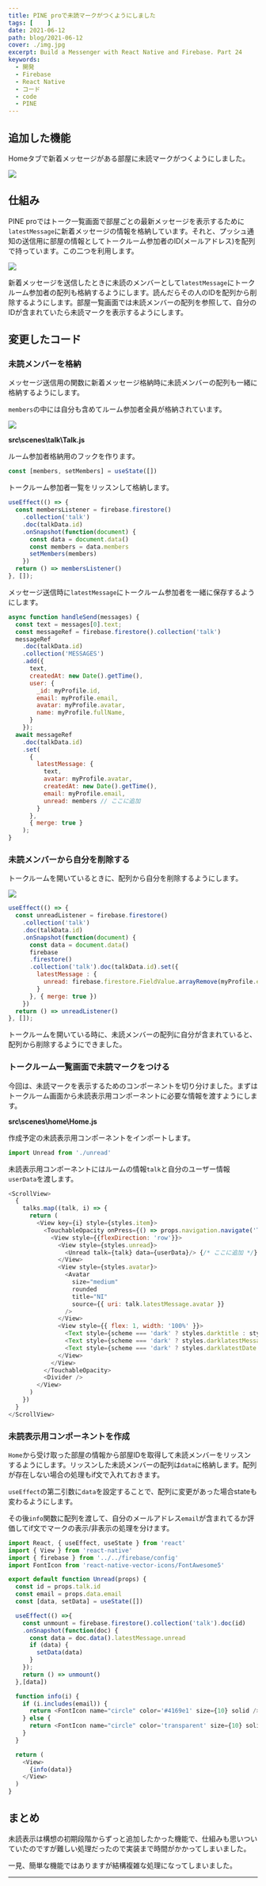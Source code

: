 ```yaml
---
title: PINE proで未読マークがつくようにしました
tags: [    ]
date: 2021-06-12
path: blog/2021-06-12
cover: ./img.jpg
excerpt: Build a Messenger with React Native and Firebase. Part 24
keywords:
  - 開発
  - Firebase
  - React Native
  - コード
  - code
  - PINE
---
```


## 追加した機能

Homeタブで新着メッセージがある部屋に未読マークがつくようにしました。

![](./img1.jpg)

## 仕組み

PINE proではトーク一覧画面で部屋ごとの最新メッセージを表示するために`latestMessage`に新着メッセージの情報を格納しています。それと、プッシュ通知の送信用に部屋の情報としてトークルーム参加者のID(メールアドレス)を配列で持っています。この二つを利用します。

![](./img2.png)

新着メッセージを送信したときに未読のメンバーとして`latestMessage`にトークルーム参加者の配列も格納するようにします。読んだらその人のIDを配列から削除するようにします。部屋一覧画面では未読メンバーの配列を参照して、自分のIDが含まれていたら未読マークを表示するようにします。

## 変更したコード

### 未読メンバーを格納

メッセージ送信用の関数に新着メッセージ格納時に未読メンバーの配列も一緒に格納するようにします。

`members`の中には自分も含めてルーム参加者全員が格納されています。

![](./img3.png)

**src\scenes\talk\Talk.js**

ルーム参加者格納用のフックを作ります。

```javascript
const [members, setMembers] = useState([])
```

トークルーム参加者一覧をリッスンして格納します。

```javascript
useEffect(() => {
  const membersListener = firebase.firestore()
    .collection('talk')
    .doc(talkData.id)
    .onSnapshot(function(document) {
      const data = document.data()
      const members = data.members
      setMembers(members)
    })
  return () => membersListener()
}, []);
```

メッセージ送信時に`latestMessage`にトークルーム参加者を一緒に保存するようにします。

```javascript
async function handleSend(messages) {
  const text = messages[0].text;
  const messageRef = firebase.firestore().collection('talk')
  messageRef
    .doc(talkData.id)
    .collection('MESSAGES')
    .add({
      text,
      createdAt: new Date().getTime(),
      user: {
        _id: myProfile.id,
        email: myProfile.email,
        avatar: myProfile.avatar,
        name: myProfile.fullName,
      }
    });
  await messageRef
    .doc(talkData.id)
    .set(
      {
        latestMessage: {
          text,
          avatar: myProfile.avatar,
          createdAt: new Date().getTime(),
          email: myProfile.email,
          unread: members // ここに追加
        }
      },
      { merge: true }
    );
}
```

### 未読メンバーから自分を削除する

トークルームを開いているときに、配列から自分を削除するようにします。

![](./img4.png)

```javascript
useEffect(() => {
  const unreadListener = firebase.firestore()
    .collection('talk')
    .doc(talkData.id)
    .onSnapshot(function(document) {
      const data = document.data()
      firebase
      .firestore()
      .collection('talk').doc(talkData.id).set({
        latestMessage : {
          unread: firebase.firestore.FieldValue.arrayRemove(myProfile.email)
        }
      }, { merge: true })
    })
  return () => unreadListener()
}, []);
```

トークルームを開いている時に、未読メンバーの配列に自分が含まれていると、配列から削除するようにできました。

### トークルーム一覧画面で未読マークをつける

今回は、未読マークを表示するためのコンポーネントを切り分けました。まずはトークルーム画面から未読表示用コンポーネントに必要な情報を渡すようにします。

**src\scenes\home\Home.js**

作成予定の未読表示用コンポーネントをインポートします。

```javascript
import Unread from './unread'
```

未読表示用コンポーネントにはルームの情報`talk`と自分のユーザー情報`userData`を渡します。

```javascript
<ScrollView>
  {
    talks.map((talk, i) => {
      return (
        <View key={i} style={styles.item}>
          <TouchableOpacity onPress={() => props.navigation.navigate('Talk', { talkData: talk, myProfile: userData })}>
            <View style={{flexDirection: 'row'}}>
              <View style={styles.unread}>
                <Unread talk={talk} data={userData}/> {/* ここに追加 */}
              </View>
              <View style={styles.avatar}>
                <Avatar
                  size="medium"
                  rounded
                  title="NI"
                  source={{ uri: talk.latestMessage.avatar }}
                />
              </View>
              <View style={{ flex: 1, width: '100%' }}>
                <Text style={scheme === 'dark' ? styles.darktitle : styles.title} numberOfLines={1}>{talk.name}</Text>
                <Text style={scheme === 'dark' ? styles.darklatestMessage : styles.latestMessage} numberOfLines={1}>{talk.latestMessage.text}</Text>
                <Text style={scheme === 'dark' ? styles.darklatestDate : styles.latestDate}>{displaytime(talk.latestMessage.createdAt)}</Text>
              </View>
            </View>
          </TouchableOpacity>
          <Divider />
        </View>
      )
    })
  }
</ScrollView>
```

### 未読表示用コンポーネントを作成

`Home`から受け取った部屋の情報から部屋IDを取得して未読メンバーをリッスンするようにします。リッスンした未読メンバーの配列は`data`に格納します。配列が存在しない場合の処理もif文で入れておきます。

`useEffect`の第二引数に`data`を設定することで、配列に変更があった場合stateも変わるようにします。

その後`info`関数に配列を渡して、自分のメールアドレス`email`が含まれてるか評価してif文でマークの表示/非表示の処理を分けます。


```javascript
import React, { useEffect, useState } from 'react'
import { View } from 'react-native'
import { firebase } from '../../firebase/config'
import FontIcon from 'react-native-vector-icons/FontAwesome5'

export default function Unread(props) {
  const id = props.talk.id
  const email = props.data.email
  const [data, setData] = useState([])

  useEffect(() =>{
    const unmount = firebase.firestore().collection('talk').doc(id)
    .onSnapshot(function(doc) {
      const data = doc.data().latestMessage.unread
      if (data) {
        setData(data)
      }
    });
    return () => unmount()
  },[data])

  function info(i) {
    if (i.includes(email)) {
      return <FontIcon name="circle" color='#4169e1' size={10} solid />
    } else {
      return <FontIcon name="circle" color='transparent' size={10} solid />
    }
  }

  return (
    <View>
      {info(data)}
    </View>
  )
}
```

## まとめ

未読表示は構想の初期段階からずっと追加したかった機能で、仕組みも思いついていたのですが難しい処理だったので実装まで時間がかかってしまいました。

一見、簡単な機能ではありますが結構複雑な処理になってしまいました。

---